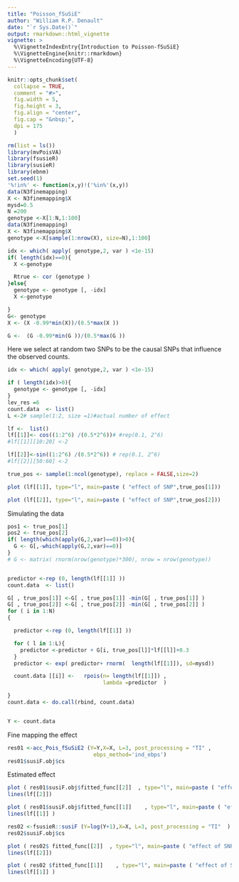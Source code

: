 ```yaml
---
title: "Poisson_fSuSiE"
author: "William R.P. Denault"
date: "`r Sys.Date()`"
output: rmarkdown::html_vignette
vignette: >
  %\VignetteIndexEntry{Introduction to Poisson-fSuSiE}
  %\VignetteEngine{knitr::rmarkdown}
  %\VignetteEncoding{UTF-8}
---
```


```r
knitr::opts_chunk$set(
  collapse = TRUE,
  comment = "#>",
  fig.width = 5,
  fig.height = 3,
  fig.align = "center",
  fig.cap = "&nbsp;",
  dpi = 175
  )
```


```r
rm(list = ls())
library(mvPoisVA)
library(fsusieR)
library(susieR)
library(ebnm)
set.seed(1)
'%!in%' <- function(x,y)!('%in%'(x,y))
data(N3finemapping)
X <- N3finemapping$X
mysd=0.5
N =200
genotype <-X[1:N,1:100]
data(N3finemapping)
X <- N3finemapping$X
genotype <-X[sample(1:nrow(X), size=N),1:100]

idx <- which( apply( genotype,2, var ) <1e-15)
if( length(idx)==0){
  X <-genotype

  Rtrue <- cor (genotype )
}else{
  genotype <- genotype [, -idx]
  X <-genotype

}
G<- genotype
X <- (X -0.99*min(X))/(0.5*max(X ))

G <-  (G -0.99*min(G ))/(0.5*max(G ))
```




Here we select at random two SNPs to be the causal SNPs that influence the observed counts. 

```r

idx <- which( apply( genotype,2, var ) <1e-15)

if ( length(idx)>0){
  genotype <- genotype [, -idx]
} 
lev_res =6
count.data  <- list()
L <-2# sample(1:2, size =1)#actual number of effect

lf <-  list()
lf[[1]]<- cos((1:2^6) /(0.5*2^6))# #rep(0.1, 2^6)
#lf[[1]][10:20] <-2

lf[[2]]<-sin((1:2^6) /(0.5*2^6)) # rep(0.1, 2^6)
#lf[[2]][50:60] <-2

true_pos <- sample(1:ncol(genotype), replace = FALSE,size=2)

plot (lf[[1]], type="l", main=paste ( "effect of SNP",true_pos[1]))

plot (lf[[2]], type="l", main=paste ( "effect of SNP",true_pos[2]))
```





Simulating the data

```r

pos1 <- true_pos[1]
pos2 <- true_pos[2]
if( length(which(apply(G,2,var)==0))>0){
  G <- G[,-which(apply(G,2,var)==0)]
}
# G <- matrix( rnorm(nrow(genotype)*300), nrow = nrow(genotype))


predictor <-rep (0, length(lf[[1]] ))
count.data  <- list()

G[ , true_pos[1]] <-G[ , true_pos[1]] -min(G[ , true_pos[1]] )
G[ , true_pos[2]] <-G[ , true_pos[2]] -min(G[ , true_pos[2]] )
for ( i in 1:N)
{

  predictor <-rep (0, length(lf[[1]] ))

  for ( l in 1:L){
    predictor <-predictor + G[i, true_pos[l]]*lf[[l]]+0.3
  }
  predictor <- exp( predictor+ rnorm(  length(lf[[1]]), sd=mysd))

  count.data [[i]] <-   rpois(n= length(lf[[1]]) ,
                              lambda =predictor  )

}
count.data <- do.call(rbind, count.data)


Y <- count.data

```

Fine mapping the effect

```r
res01 <-acc_Pois_fSuSiE2 (Y=Y,X=X, L=3, post_processing = "TI" ,
                           ebps_method='ind_ebps')
res01$susiF.obj$cs
```
Estimated effect

```r

plot ( res01$susiF.obj$fitted_func[[2]]  , type="l", main=paste ( "effect of SNP",true_pos[2]), col= "green4")
lines(lf[[2]])

plot ( res01$susiF.obj$fitted_func[[1]]    , type="l", main=paste ( "effect of SNP",true_pos[2]), col= "green4")
lines(lf[[1]] )
```



```r
res02 <-fsusieR::susiF (Y=log(Y+1),X=X, L=3, post_processing = "TI"  )
res02$susiF.obj$cs
```

```r

plot ( res02$ fitted_func[[2]]  , type="l", main=paste ( "effect of SNP",true_pos[2]), col= "green4")
lines(lf[[2]])

plot ( res02 $fitted_func[[1]]    , type="l", main=paste ( "effect of SNP",true_pos[2]), col= "green4")
lines(lf[[1]] )
```
